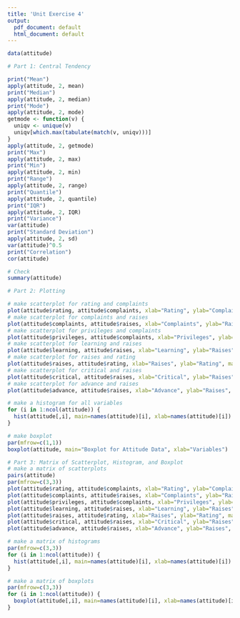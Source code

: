 ```yaml
---
title: 'Unit Exercise 4'
output:
  pdf_document: default
  html_document: default
---
```


```r
data(attitude)

# Part 1: Central Tendency

print("Mean")
apply(attitude, 2, mean)
print("Median")
apply(attitude, 2, median)
print("Mode")
apply(attitude, 2, mode)
getmode <- function(v) {
  uniqv <- unique(v)
  uniqv[which.max(tabulate(match(v, uniqv)))]
}
apply(attitude, 2, getmode)
print("Max")
apply(attitude, 2, max)
print("Min")
apply(attitude, 2, min)
print("Range")
apply(attitude, 2, range)
print("Quantile")
apply(attitude, 2, quantile)
print("IQR")
apply(attitude, 2, IQR)
print("Variance")
var(attitude)
print("Standard Deviation")
apply(attitude, 2, sd)
var(attitude)^0.5
print("Correlation")
cor(attitude)

# Check
summary(attitude)

# Part 2: Plotting

# make scatterplot for rating and complaints
plot(attitude$rating, attitude$complaints, xlab="Rating", ylab="Complaints", main="Rating vs. Complaints")
# make scatterplot for complaints and raises
plot(attitude$complaints, attitude$raises, xlab="Complaints", ylab="Raises", main="Complaints vs. Raises")
# make scatterplot for privileges and complaints
plot(attitude$privileges, attitude$complaints, xlab="Privileges", ylab="Complaints", main="Privileges vs. Complaints")
# make scatterplot for learning and raises
plot(attitude$learning, attitude$raises, xlab="Learning", ylab="Raises", main="Learning vs. Raises")
# make scatterplot for raises and rating
plot(attitude$raises, attitude$rating, xlab="Raises", ylab="Rating", main="Raises vs. Rating")
# make scatterplot for critical and raises
plot(attitude$critical, attitude$raises, xlab="Critical", ylab="Raises", main="Critical vs. Raises")
# make scatterplot for advance and raises
plot(attitude$advance, attitude$raises, xlab="Advance", ylab="Raises", main="Advance vs. Raises")

# make a histogram for all variables
for (i in 1:ncol(attitude)) {
  hist(attitude[,i], main=names(attitude)[i], xlab=names(attitude)[i])
}

# make boxplot
par(mfrow=c(1,1))
boxplot(attitude, main="Boxplot for Attitude Data", xlab="Variables")

# Part 3: Matrix of Scatterplot, Histogram, and Boxplot
# make a matrix of scatterplots
pairs(attitude)
par(mfrow=c(3,3))
plot(attitude$rating, attitude$complaints, xlab="Rating", ylab="Complaints", main="Rating vs. Complaints")
plot(attitude$complaints, attitude$raises, xlab="Complaints", ylab="Raises", main="Complaints vs. Raises")
plot(attitude$privileges, attitude$complaints, xlab="Privileges", ylab="Complaints", main="Privileges vs. Complaints")
plot(attitude$learning, attitude$raises, xlab="Learning", ylab="Raises", main="Learning vs. Raises")
plot(attitude$raises, attitude$rating, xlab="Raises", ylab="Rating", main="Raises vs. Rating")
plot(attitude$critical, attitude$raises, xlab="Critical", ylab="Raises", main="Critical vs. Raises")
plot(attitude$advance, attitude$raises, xlab="Advance", ylab="Raises", main="Advance vs. Raises")

# make a matrix of histograms
par(mfrow=c(3,3))
for (i in 1:ncol(attitude)) {
  hist(attitude[,i], main=names(attitude)[i], xlab=names(attitude)[i])
}

# make a matrix of boxplots
par(mfrow=c(3,3))
for (i in 1:ncol(attitude)) {
  boxplot(attitude[,i], main=names(attitude)[i], xlab=names(attitude)[i])
}
```